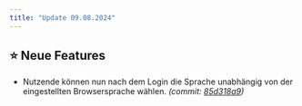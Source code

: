 ```yaml
---
title: "Update 09.08.2024"
---
```



<Releases server="2.13.0" frontend="1.12.0" frontendNew/>

## ⭐ Neue Features

* Nutzende können nun nach dem Login die Sprache unabhängig von der eingestellten Browsersprache wählen. _(commit: [85d318a9](https://github.com/Alf-Melmac/slotbot-frontend/commit/85d318a978cd5dfb46be9455c22c19ad4d5d65a2))_
